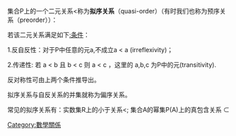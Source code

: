 {{dead end|time=2014-08-11T04:50:18+00:00}}
{{Unreferenced|time=2012-05-27T13:20:54+00:00 }}
集合P上的一个二元关系<称为'''拟序关系'''（quasi-order）（有时我们也称为预序关系（preorder））：

若该二元关系满足如下[[:条件|:条件]]：

1.反自反性：对于P中任意的元a,不成立a < a (irreflexivity)；

2.传递性: 若 a < b 且 b < c 则 a < c ，这里的 a,b,c 为P中的元(transitivity).

反对称性可由上两个条件推导出。

拟序关系与自反关系的并集就称为偏序关系。

常见的拟序关系有：实数集R上的小于关系<;   集合A的幂集P(A)上的真包含关系 ⊂
[[Category:數學關係|Category:數學關係]]
{{数学小作品}}